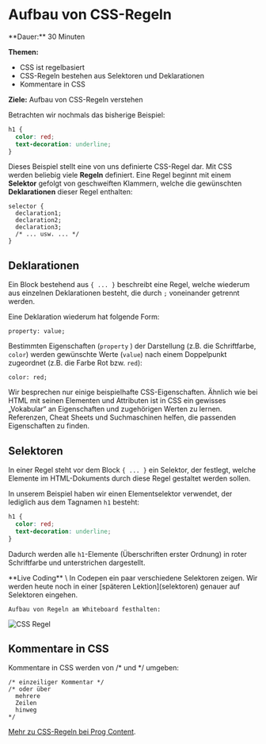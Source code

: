 
# Aufbau von CSS-Regeln

<Callout>
  **Dauer:** 30 Minuten

  **Themen:**
  - CSS ist regelbasiert
  - CSS-Regeln bestehen aus Selektoren und Deklarationen
  - Kommentare in CSS

  **Ziele:** Aufbau von CSS-Regeln verstehen
</Callout>

Betrachten wir nochmals das bisherige Beispiel:

```css
h1 {
  color: red;
  text-decoration: underline;
}
```

Dieses Beispiel stellt eine von uns definierte CSS-Regel dar. Mit CSS werden 
beliebig viele **Regeln** definiert. Eine Regel beginnt mit einem **Selektor**
gefolgt von geschweiften Klammern, welche die gewünschten **Deklarationen**
dieser Regel enthalten:

```
selector {
  declaration1;
  declaration2;
  declaration3;
  /* ... usw. ... */
}
```

## Deklarationen

Ein Block bestehend aus `{ ... }` beschreibt eine Regel, welche 
wiederum aus einzelnen Deklarationen besteht, die durch `;` 
voneinander getrennt werden.

Eine Deklaration wiederum hat folgende Form:

```
property: value;
```

Bestimmten Eigenschaften (`property` ) der Darstellung 
(z.B. die Schriftfarbe, `color`) werden gewünschte Werte 
(`value`) nach einem Doppelpunkt zugeordnet (z.B. die 
Farbe Rot bzw. `red`):

```
color: red;
```

<Callout type="info">
Wir besprechen nur einige beispielhafte CSS-Eigenschaften.
Ähnlich wie bei HTML mit seinen Elementen und Attributen
ist in CSS ein gewisses „Vokabular“ an Eigenschaften und 
zugehörigen Werten zu lernen. Referenzen, Cheat Sheets und 
Suchmaschinen helfen, die passenden Eigenschaften zu finden.
</Callout>

## Selektoren

In einer Regel steht vor dem Block `{ ... }` ein Selektor,
der festlegt, welche Elemente im HTML-Dokuments durch diese Regel 
gestaltet werden sollen. 

In unserem Beispiel haben wir einen Elementselektor verwendet,
der lediglich aus dem Tagnamen `h1` besteht:

```css
h1 {
  color: red;
  text-decoration: underline;
}
```

Dadurch werden alle `h1`-Elemente (Überschriften erster Ordnung)
in roter Schriftfarbe und unterstrichen dargestellt.

<Callout emoji="👨🏻‍💻">
**Live Coding** \
In Codepen ein paar verschiedene Selektoren zeigen.
</Callout>

<Callout type="info">
Wir werden heute noch in einer [späteren Lektion](selektoren) 
genauer auf Selektoren eingehen.
</Callout>

```
Aufbau von Regeln am Whiteboard festhalten:
```

![CSS Regel](/images/web-prog/regel.png)


## Kommentare in CSS

Kommentare in CSS werden von /* und */ umgeben:

```
/* einzeiliger Kommentar */
/* oder über
  mehrere
  Zeilen
  hinweg
*/
```

[Mehr zu CSS-Regeln bei Prog Content](https://www.progcontent.com/css-kompakt/regeln).
